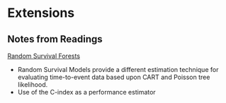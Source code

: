 # Extensions

<!-- 
6. Extensions (Optional)
	- Time-Dependent Covariates
	- Time Varying Effects
	- Improved Baseline Hazard Estimation (Gaussian / Dirchlet Process)
 -->


## Notes from Readings

[Random Survival Forests](https://arxiv.org/pdf/0811.1645.pdf)

- Random Survival Models provide a different estimation technique for evaluating time-to-event data based upon CART and Poisson tree likelihood. 
- Use of the C-index as a performance estimator
